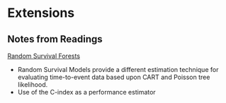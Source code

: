 # Extensions

<!-- 
6. Extensions (Optional)
	- Time-Dependent Covariates
	- Time Varying Effects
	- Improved Baseline Hazard Estimation (Gaussian / Dirchlet Process)
 -->


## Notes from Readings

[Random Survival Forests](https://arxiv.org/pdf/0811.1645.pdf)

- Random Survival Models provide a different estimation technique for evaluating time-to-event data based upon CART and Poisson tree likelihood. 
- Use of the C-index as a performance estimator
